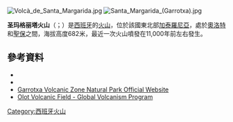 {{noteTA|G1=地名}}
[[Image:Volcà_de_Santa_Margarida.jpg|right]]
[[Image:Santa_Margarida_(Garrotxa).jpg|right]]

{{Coord|42|8|29|N|2|32|30|E|display=title}}

'''圣玛格丽塔火山'''（{{lang-es|Volcán de Santa Margarita}}；{{lang-ca|Volcà de Santa Margarida}}）是[[西班牙|西班牙]]的[[火山|火山]]，位於該國東北部[[加泰羅尼亞|加泰羅尼亞]]，處於[[奧洛特|奧洛特]]和[[聖保|聖保]]之間，海拔高度682米，最近一次火山噴發在11,000年前左右發生。

==參考資料==
*{{cite book |title=Gran Geografia Comarcal de Catalunya |last= |first= |authorlink= |coauthors= |year=1981 |publisher=Enciclopèdia Catalana S.A. |location= |isbn=84-85194-13-6 |page=344 |pages= |url= |accessdate=}}
*{{cite web |url=http://www.abc.es/agencias/noticia.asp?noticia=669386 |title=Descubren que volcanes Croscat y Santa Margarida los formó la misma erupción |trans_title=They discover that the Croscat and Santa Margarida volcanoes were formed by the same eruption |language=es |last= |first= |date=27 January 2011 |work=EFE |publisher=abc.es |accessdate=X March 2012 |archive-url=https://web.archive.org/web/20140714214741/http://www.abc.es/agencias/noticia.asp?noticia=669386 |archive-date=2014-07-14 |dead-url=yes }}
*[http://www.gencat.cat/parcs/garrotxa/ Garrotxa Volcanic Zone Natural Park Official Website]{{Wayback|url=http://www.gencat.cat/parcs/garrotxa/ |date=20140606191435 }}
*[http://www.volcano.si.edu/world/volcano.cfm?vnum=0100-03- Olot Volcanic Field - Global Volcanism Program]{{Wayback|url=http://www.volcano.si.edu/world/volcano.cfm?vnum=0100-03- |date=20130219182619 }}

{{Spain-geo-stub}}
[[Category:西班牙火山|Category:西班牙火山]]